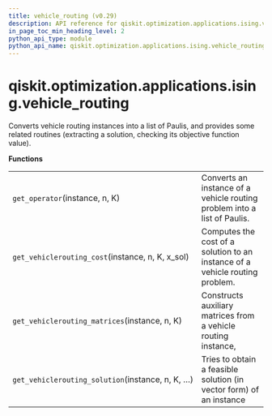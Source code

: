 ```yaml
---
title: vehicle_routing (v0.29)
description: API reference for qiskit.optimization.applications.ising.vehicle_routing in qiskit v0.29
in_page_toc_min_heading_level: 2
python_api_type: module
python_api_name: qiskit.optimization.applications.ising.vehicle_routing
---
```


<span id="module-qiskit.optimization.applications.ising.vehicle_routing" />

<span id="qiskit-optimization-applications-ising-vehicle-routing" />

# qiskit.optimization.applications.ising.vehicle\_routing

Converts vehicle routing instances into a list of Paulis, and provides some related routines (extracting a solution, checking its objective function value).

**Functions**

|                                                   |                                                                              |
| ------------------------------------------------- | ---------------------------------------------------------------------------- |
| `get_operator`(instance, n, K)                    | Converts an instance of a vehicle routing problem into a list of Paulis.     |
| `get_vehiclerouting_cost`(instance, n, K, x\_sol) | Computes the cost of a solution to an instance of a vehicle routing problem. |
| `get_vehiclerouting_matrices`(instance, n, K)     | Constructs auxiliary matrices from a vehicle routing instance,               |
| `get_vehiclerouting_solution`(instance, n, K, …)  | Tries to obtain a feasible solution (in vector form) of an instance          |

